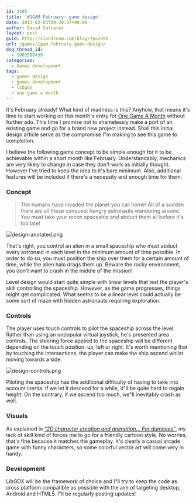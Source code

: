 ```yaml
---
id: 2495
title: '#1GAM February: game design'
date: 2013-02-03T09:30:37+00:00
author: David Saltares
layout: post
guid: http://siondream.com/blog/?p=2495
url: /games/1gam-february-game-design/
dsq_thread_id:
  - 1963586439
categories:
  - Games development
tags:
  - games design
  - games development
  - libgdx
  - one game a month
---
```


It's February already! What kind of madness is this? Anyhow, that means it's time to start working on this month's entry for [One Game A Month](http://www.onegameamonth.com/) without further ado. This time I promise not to shamelessly make a port of an existing game and go for a brand new project instead. Shall this initial design article serve as the compromise I"m making to see this game to completion.

I believe the following game concept to be simple enough for it to be achievable within a short month like February. Understandably, mechanics are very likely to change in case they don't work as initially thought. However I've tried to keep the idea to it's bare minimum. Also, additional features will be included if there's a necessity and enough time for them.

### Concept

> The humans have invaded the planet you call home! All of a sudden there are all these conquest hungry astronauts wandering around. You must take your recon spaceship and abduct them all before it's too late!

![design-anotated.png](/img/wp/design-anotated.webp)

That's right, you control an alien in a small spaceship who must abduct every astronaut in each level in the minimum amount of time possible. In order to do so, you must position the ship over them for a certain amount of time, while the alien halo drags them up. Beware the rocky environment, you don't want to crash in the middle of the mission!

Level design would start quite simple with linear levels that test the player's skill controlling the spaceship. However, as the game progresses, things might get complicated. What seems to be a linear level could actually be some sort of maze with hidden astronauts requiring exploration.

### Controls

The player uses touch controls to pilot the spaceship across the level. Rather than using an unpopular virtual joystick, he's presented area controls. The steering force applied to the spaceship will be different depending on the touch position: up, left or right. It's worth mentioning that by touching the intersections, the player can make the ship ascend whilst moving towards a side.

![design-controls.png](/img/wp/design-controls.webp)

Piloting the spaceship has the additional difficulty of having to take into account inertia. If we let it descend for a while, it"ll be quite hard to regain height. On the contrary, if we ascend too much, we"ll inevitably crash as well.

### Visuals

As explained in [_"2D character creation and animation… For dummies"_](/general/2d-character-creation-and-animation-for-dummies/), my lack of skill kind of forces me to go for a friendly cartoon style. No worries, that's fine because it matches the gameplay. It's clearly a casual arcade game with funny characters, so some colorful vector art will come very in handy.

### Development

LibGDX will be the framework of choice and I"ll try to keep the code as cross platform compatible as possible with the aim of targeting desktop, Android and HTML5. I"ll be regularly posting updates!
